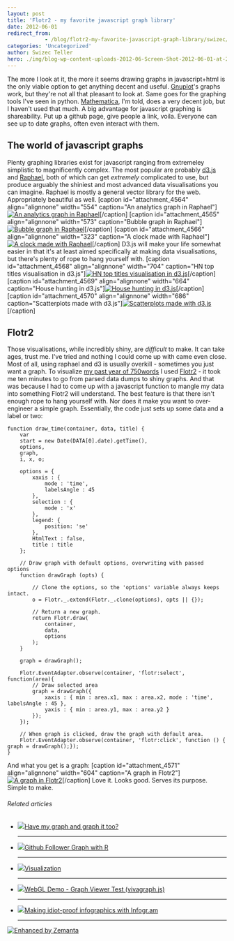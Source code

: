 ```yaml
---
layout: post
title: 'Flotr2 - my favorite javascript graph library'
date: 2012-06-01
redirect_from: 
            - /blog/flotr2-my-favorite-javascript-graph-library/swizec/4558
categories: 'Uncategorized'
author: Swizec Teller
hero: ./img/blog-wp-content-uploads-2012-06-Screen-Shot-2012-06-01-at-2.41.59-PM.png
---
```

The more I look at it, the more it seems drawing graphs in javascript+html is the only viable option to get anything decent and useful. [Gnuplot](http://www.gnuplot.info/ "Gnuplot")'s graphs work, but they're not all that pleasant to look at. Same goes for the graphing tools I've seen in python. [Mathematica](http://www.wolfram.com/products/mathematica/ "Mathematica"), I'm told, does a very decent job, but I haven't used that much. A big advantage for javascript graphing is shareability. Put up a github page, give people a link, voila. Everyone can see up to date graphs, often even interact with them.

## The world of javascript graphs

Plenty graphing libraries exist for javascript ranging from extremeley simplistic to magnificently complex. The most popular are probably [d3.js](http://d3js.org/) and [Raphael](http://raphaeljs.com/), both of which can get _extremely_ complicated to use, but produce arguably the shiniest and most advanced data visualisations you can imagine. Raphael is mostly a general vector library for the web. Appropriately beautiful as well. \[caption id="attachment_4564" align="alignnone" width="554" caption="An analytics graph in Raphael"][![An analytics graph in Raphael](http://swizec.com/blog/wp-content/uploads/2012/06/Screen-Shot-2012-06-01-at-2.41.59-PM.png "An analytics graph in Raphael")](./img/blog-wp-content-uploads-2012-06-Screen-Shot-2012-06-01-at-2.41.59-PM.png)\[/caption] \[caption id="attachment_4565" align="alignnone" width="573" caption="Bubble graph in Raphael"][![Bubble graph in Raphael](http://swizec.com/blog/wp-content/uploads/2012/06/Screen-Shot-2012-06-01-at-2.42.12-PM.png "Bubble graph in Raphael")](./img/blog-wp-content-uploads-2012-06-Screen-Shot-2012-06-01-at-2.42.12-PM.png)\[/caption] \[caption id="attachment_4566" align="alignnone" width="323" caption="A clock made with Raphael"][![A clock made with Raphael](http://swizec.com/blog/wp-content/uploads/2012/06/Screen-Shot-2012-06-01-at-2.42.31-PM.png "A clock made with Raphael")](./img/blog-wp-content-uploads-2012-06-Screen-Shot-2012-06-01-at-2.42.31-PM.png)\[/caption] D3.js will make your life somewhat easier in that it's at least aimed specifically at making data visualisations, but there's plenty of rope to hang yourself with. \[caption id="attachment_4568" align="alignnone" width="704" caption="HN top titles visualisation in d3.js"][![HN top titles visualisation in d3.js](http://swizec.com/blog/wp-content/uploads/2012/06/Screen-Shot-2012-06-01-at-3.03.35-PM.png "HN top titles visualisation in d3.js")](./img/blog-wp-content-uploads-2012-06-Screen-Shot-2012-06-01-at-3.03.35-PM.png)\[/caption] \[caption id="attachment_4569" align="alignnone" width="664" caption="House hunting in d3.js"][![House hunting in d3.js](http://swizec.com/blog/wp-content/uploads/2012/06/Screen-Shot-2012-06-01-at-2.46.31-PM.png "House hunting in d3.js")](./img/blog-wp-content-uploads-2012-06-Screen-Shot-2012-06-01-at-2.46.31-PM.png)\[/caption] \[caption id="attachment_4570" align="alignnone" width="686" caption="Scatterplots made with d3.js"][![Scatterplots made with d3.js](http://swizec.com/blog/wp-content/uploads/2012/06/Screen-Shot-2012-06-01-at-2.46.53-PM.png "Scatterplots made with d3.js")](./img/blog-wp-content-uploads-2012-06-Screen-Shot-2012-06-01-at-2.46.53-PM.png)\[/caption]

## Flotr2

Those visualisations, while incredibly shiny, are _difficult_ to make. It can take ages, trust me. I've tried and nothing I could come up with came even close. Most of all, using raphael and d3 is usually overkill - sometimes you just want a graph. To visualize [my past year of 750words](http://swizec.com/blog/a-year-of-750words-com-with-shiny-graphs/swizec/4378 "A year of 750words.com – with shiny graphs") I used [Flotr2](http://humblesoftware.com/flotr2/) - it took me ten minutes to go from parsed data dumps to shiny graphs. And that was because I had to come up with a javascript function to mangle my data into something Flotr2 will understand. The best feature is that there isn't enough rope to hang yourself with. Nor does it make you want to over-engineer a simple graph. Essentially, the code just sets up some data and a label or two:

```
function draw_time(container, data, title) {
    var
    start = new Date(DATA[0].date).getTime(),
    options,
    graph,
    i, x, o;

    options = {
        xaxis : {
            mode : 'time',
            labelsAngle : 45
        },
        selection : {
            mode : 'x'
        },
        legend: {
            position: 'se'
        },
        HtmlText : false,
        title : title
    };

    // Draw graph with default options, overwriting with passed options
    function drawGraph (opts) {

        // Clone the options, so the 'options' variable always keeps intact.
        o = Flotr._.extend(Flotr._.clone(options), opts || {});

        // Return a new graph.
        return Flotr.draw(
            container,
            data,
            options
        );
    }

    graph = drawGraph();

    Flotr.EventAdapter.observe(container, 'flotr:select', function(area){
        // Draw selected area
        graph = drawGraph({
            xaxis : { min : area.x1, max : area.x2, mode : 'time', labelsAngle : 45 },
            yaxis : { min : area.y1, max : area.y2 }
        });
    });

    // When graph is clicked, draw the graph with default area.
    Flotr.EventAdapter.observe(container, 'flotr:click', function () { graph = drawGraph();});
}
```

And what you get is a graph: \[caption id="attachment_4571" align="alignnone" width="604" caption="A graph in Flotr2"][![A graph in Flotr2](http://swizec.com/blog/wp-content/uploads/2012/06/Screen-Shot-2012-06-01-at-2.58.02-PM.png "A graph in Flotr2")](./img/blog-wp-content-uploads-2012-06-Screen-Shot-2012-06-01-at-2.58.02-PM.png)\[/caption] Love it. Looks good. Serves its purpose. Simple to make.

###### Related articles

- [![](http://i.zemanta.com/noimg_05_80_80.jpg)](http://ask.metafilter.com/215379/Have-my-graph-and-graph-it-too)[Have my graph and graph it too?](http://ask.metafilter.com/215379/Have-my-graph-and-graph-it-too)

  * * *

- [![](http://i.zemanta.com/89526314_80_80.jpg)](http://www.r-bloggers.com/github-follower-graph-with-r/)[Github Follower Graph with R](http://www.r-bloggers.com/github-follower-graph-with-r/)

  * * *

- [![](http://i.zemanta.com/noimg_02_80_80.jpg)](http://the.taoofmac.com/space/infoviz)[Visualization](http://the.taoofmac.com/space/infoviz)

  * * *

- [![](http://i.zemanta.com/noimg_09_80_80.jpg)](http://www.webgl.com/2012/05/webgl-demo-graph-viewer-test-vivagraph-js/)[WebGL Demo - Graph Viewer Test (vivagraph.js)](http://www.webgl.com/2012/05/webgl-demo-graph-viewer-test-vivagraph-js/)

  * * *

- [![](http://i.zemanta.com/91372938_80_80.jpg)](http://arstechnica.com/business/2012/05/making-idiot-proof-infographics-with-infogr-am/)[Making idiot-proof infographics with Infogr.am](http://arstechnica.com/business/2012/05/making-idiot-proof-infographics-with-infogr-am/)

  * * *

[![Enhanced by Zemanta](http://img.zemanta.com/zemified_e.png?x-id=5580d959-40bd-49d9-87ad-b9e911728ddb)](http://www.zemanta.com/?px "Enhanced by Zemanta")